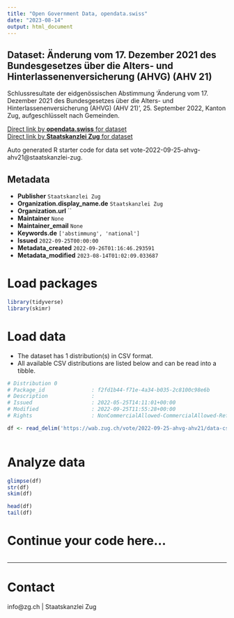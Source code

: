 ```yaml
---
title: "Open Government Data, opendata.swiss"
date: "2023-08-14"
output: html_document
---
```


## Dataset: Änderung vom 17. Dezember 2021 des Bundesgesetzes über die Alters- und Hinterlassenenversicherung (AHVG) (AHV 21)

Schlussresultate der eidgenössischen Abstimmung 'Änderung vom 17. Dezember 2021 des Bundesgesetzes über die Alters- und Hinterlassenenversicherung (AHVG) (AHV 21)', 25. September 2022, Kanton Zug, aufgeschlüsselt nach Gemeinden.

[Direct link by **opendata.swiss** for dataset](https://opendata.swiss/de/dataset/anderung-vom-17-dezember-2021-des-bundesgesetzes-uber-die-alters-und-hinterlassenenversicher-21)<br>
[Direct link by **Staatskanzlei Zug** for dataset](https://wab.zug.ch/vote/2022-09-25-ahvg-ahv21/data)

Auto generated R starter code for data set vote-2022-09-25-ahvg-ahv21@staatskanzlei-zug.

## Metadata

- **Publisher** `Staatskanzlei Zug`
- **Organization.display_name.de** `Staatskanzlei Zug`
- **Organization.url** ``
- **Maintainer** `None`
- **Maintainer_email** `None`
- **Keywords.de** `['abstimmung', 'national']`
- **Issued** `2022-09-25T00:00:00`
- **Metadata_created** `2022-09-26T01:16:46.293591`
- **Metadata_modified** `2023-08-14T01:02:09.033687`


# Load packages

```r

library(tidyverse)
library(skimr)

```

# Load data

-   The dataset has 1 distribution(s) in CSV format.
-   All available CSV distributions are listed below and can be read into a tibble.

```r

# Distribution 0
# Package_id               : f2fd1b44-f71e-4a34-b035-2c8100c98e6b
# Description              : 
# Issued                   : 2022-05-25T14:11:01+00:00
# Modified                 : 2022-09-25T11:55:28+00:00
# Rights                   : NonCommercialAllowed-CommercialAllowed-ReferenceRequired

df <- read_delim('https://wab.zug.ch/vote/2022-09-25-ahvg-ahv21/data-csv')



```

# Analyze data

```r

glimpse(df)
str(df)
skim(df)

head(df)
tail(df)

```

# Continue your code here...

```r

```

------------------------------------------------------------------------

# Contact

info@zg.ch | Staatskanzlei Zug
